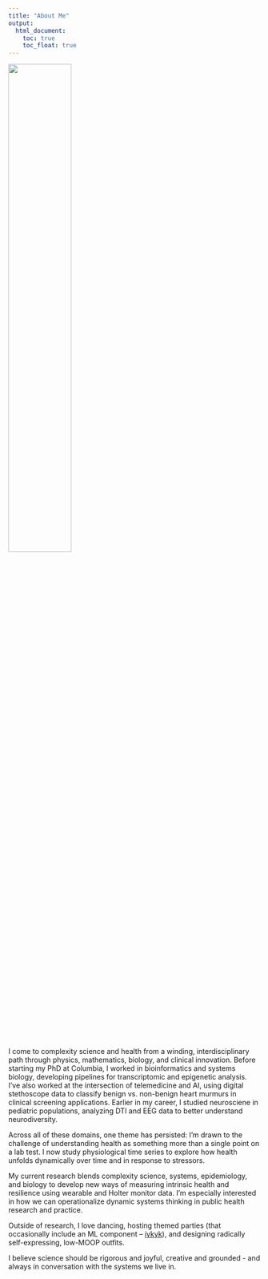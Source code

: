 ```yaml
---
title: "About Me"
output: 
  html_document:
    toc: true
    toc_float: true
---
```


<img src = "images/clk_green_bkrnd.jpeg" style="width:50%">

I come to complexity science and health from a winding, interdisciplinary path through physics, mathematics, biology, and clinical innovation. Before starting my PhD at Columbia, I worked in bioinformatics and systems biology, developing pipelines for transcriptomic and epigenetic analysis. I’ve also worked at the intersection of telemedicine and AI, using digital stethoscope data to classify benign vs. non-benign heart murmurs in clinical screening applications. Earlier in my career, I studied neurosciene in pediatric populations, analyzing DTI and EEG data to better understand neurodiversity.

Across all of these domains, one theme has persisted: I’m drawn to the challenge of understanding health as something more than a single point on a lab test. I now study physiological time series to explore how health unfolds dynamically over time and in response to stressors.

My current research blends complexity science, systems, epidemiology, and biology to develop new ways of measuring intrinsic health and resilience using wearable and Holter monitor data. I’m especially interested in how we can operationalize dynamic systems thinking in public health research and practice.

Outside of research, I love dancing, hosting themed parties (that occasionally include an ML component -- [iykyk](https://lovescience.club/about)), and designing radically self-expressing, low-MOOP outfits. 

I believe science should be rigorous and joyful, creative and grounded - and always in conversation with the systems we live in.